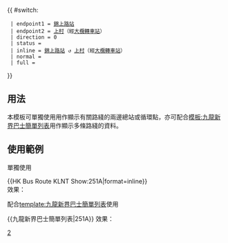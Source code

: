 {{ #switch: {{{format|}}}
  | endpoint1 = [[錦上路站公共運輸交匯處|錦上路站]]
  | endpoint2 = [[上村 (香港)|上村]]（經[[八鄉路巴士總站|大欖轉車站]]）
  | direction = 0
  | status =
  | inline = [[錦上路站公共運輸交匯處|錦上路站]] ↺ [[上村 (香港)|上村]]（經[[八鄉路巴士總站|大欖轉車站]]）
  | normal =
  | full =
}}<noinclude>
==用法==
本模板可單獨使用用作顯示有關路綫的兩邊總站或循環點，亦可配合[[模板:九龍新界巴士簡單列表]]用作顯示多條路綫的資料。

==使用範例==
;單獨使用
<nowiki>{{HK Bus Route KLNT Show:251A|format=inline}}</nowiki><br>
效果：{{HK Bus Route KLNT Show:251A|format=inline}}

;配合[[template:九龍新界巴士簡單列表]]使用
<nowiki>{{九龍新界巴士簡單列表|251A}}</nowiki>
效果：{{九龍新界巴士簡單列表|251A}}
[[Category:九龍巴士路線模板|2]]</noinclude>